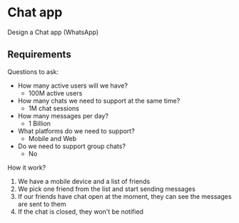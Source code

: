# Chat app

Design a Chat app (WhatsApp)

## Requirements

Questions to ask:
- How many active users will we have?
  - 100M active users
- How many chats we need to support at the same time?
  - 1M chat sessions
- How many messages per day?
  - 1 Billion
- What platforms do we need to support?
  - Mobile and Web
- Do we need to support group chats?
  - No

How it work?
1. We have a mobile device and a list of friends
2. We pick one friend from the list and start sending messages
3. If our friends have chat open at the moment, they can see the messages are sent to them
4. If the chat is closed, they won't be notified
